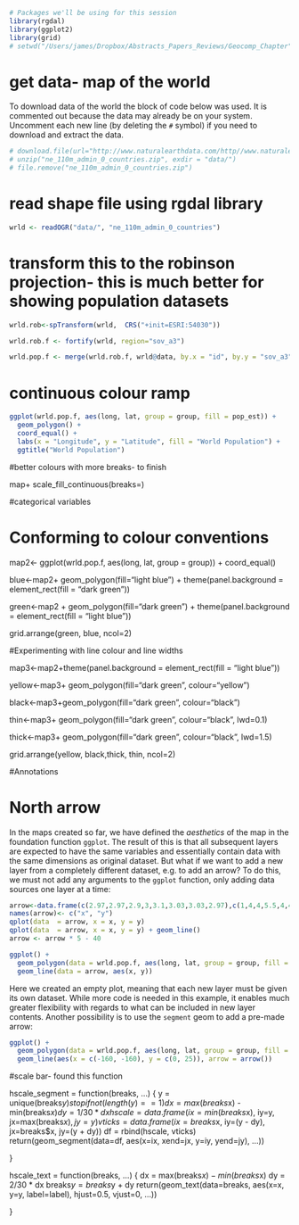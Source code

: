 
```r
# Packages we'll be using for this session
library(rgdal)
library(ggplot2)
library(grid)
# setwd("/Users/james/Dropbox/Abstracts_Papers_Reviews/Geocomp_Chapter")
```



# get data- map of the world

To download data of the world the block of code below was used. 
It is commented out because the data may already be on your system.
Uncomment each new line (by deleting the `#` symbol) if you need to 
download and extract the data.

```r
# download.file(url="http://www.naturalearthdata.com/http//www.naturalearthdata.com/download/110m/cultural/ne_110m_admin_0_countries.zip", "ne_110m_admin_0_countries.zip", "auto")
# unzip("ne_110m_admin_0_countries.zip", exdir = "data/")
# file.remove("ne_110m_admin_0_countries.zip")
```




# read shape file using rgdal library

```r
wrld <- readOGR("data/", "ne_110m_admin_0_countries")
```



# transform this to the robinson projection- this is much better for showing  population datasets

```r
wrld.rob<-spTransform(wrld,  CRS("+init=ESRI:54030"))

wrld.rob.f <- fortify(wrld, region="sov_a3")

wrld.pop.f <- merge(wrld.rob.f, wrld@data, by.x = "id", by.y = "sov_a3")
```




# continuous colour ramp

```r
ggplot(wrld.pop.f, aes(long, lat, group = group, fill = pop_est)) + 
  geom_polygon() + 
  coord_equal() + 
  labs(x = "Longitude", y = "Latitude", fill = "World Population") + 
  ggtitle("World Population")
```

#better colours with more breaks- to finish

map+ scale_fill_continuous(breaks=)

#categorical variables

 
# Conforming to colour conventions

map2<- ggplot(wrld.pop.f, aes(long, lat, group = group)) + coord_equal()
  
blue<-map2+ geom_polygon(fill="light blue") + theme(panel.background = element_rect(fill = "dark green"))
  
green<-map2 + geom_polygon(fill="dark green") + theme(panel.background = element_rect(fill = "light blue"))
  
grid.arrange(green, blue, ncol=2)

#Experimenting with line colour and line widths

map3<-map2+theme(panel.background = element_rect(fill = "light blue"))

yellow<-map3+ geom_polygon(fill="dark green", colour="yellow") 
  
black<-map3+geom_polygon(fill="dark green", colour="black") 
  
thin<-map3+ geom_polygon(fill="dark green", colour="black", lwd=0.1) 

thick<-map3+ geom_polygon(fill="dark green", colour="black", lwd=1.5)
  
grid.arrange(yellow, black,thick, thin, ncol=2)

#Annotations

# North arrow

In the maps created so far, we have defined the *aesthetics* of the map 
in the foundation function `ggplot`. The result of this is that all subsequent
layers are expected to have the same variables and essentially contain 
data with the same dimensions as original dataset. But what if we want to 
add a new layer from a completely different dataset, e.g. to add an 
arrow? To do this, we must not add any arguments to the `ggplot` function, 
only adding data sources one layer at a time:

```r
arrow<-data.frame(c(2.97,2.97,2.9,3,3.1,3.03,3.03,2.97),c(1,4,4,5.5,4,4,1,1))
names(arrow)<- c("x", "y")
qplot(data  = arrow, x = x, y = y) 
qplot(data  = arrow, x = x, y = y) + geom_line()
arrow <- arrow * 5 - 40

ggplot() + 
  geom_polygon(data = wrld.pop.f, aes(long, lat, group = group, fill = pop_est)) +
  geom_line(data = arrow, aes(x, y))
```

Here we created an empty plot, meaning that each new layer must be given its 
own dataset. While more code is needed in this example, it enables much 
greater flexibility with regards to what can be included in new layer contents. 
Another possibility is to use the `segment` geom to add a pre-made arrow:

```r
ggplot() + 
  geom_polygon(data = wrld.pop.f, aes(long, lat, group = group, fill = pop_est)) +
  geom_line(aes(x = c(-160, -160), y = c(0, 25)), arrow = arrow()) 
```




#scale bar- found this function

hscale_segment = function(breaks, ...)
{
    y = unique(breaks$y)
    stopifnot(length(y) == 1)
    dx = max(breaks$x) - min(breaks$x)
    dy = 1/30 * dx
    hscale = data.frame(ix=min(breaks$x), iy=y, jx=max(breaks$x),
jy=y)
    vticks = data.frame(ix=breaks$x, iy=(y - dy), jx=breaks$x, jy=(y +
dy))
    df = rbind(hscale, vticks)
    return(geom_segment(data=df,
                        aes(x=ix, xend=jx, y=iy, yend=jy),
                        ...))

}

hscale_text = function(breaks, ...)
{
    dx = max(breaks$x) - min(breaks$x)
    dy = 2/30 * dx
    breaks$y = breaks$y + dy
    return(geom_text(data=breaks,
                     aes(x=x, y=y, label=label),
                     hjust=0.5,
                     vjust=0,
                     ...))

}
